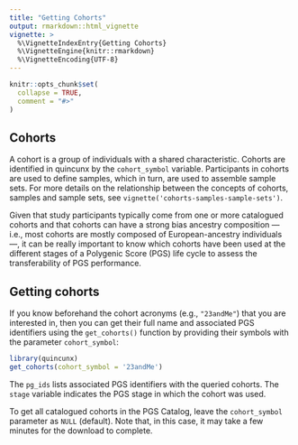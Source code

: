 ```yaml
---
title: "Getting Cohorts"
output: rmarkdown::html_vignette
vignette: >
  %\VignetteIndexEntry{Getting Cohorts}
  %\VignetteEngine{knitr::rmarkdown}
  %\VignetteEncoding{UTF-8}
---
```


```r
knitr::opts_chunk$set(
  collapse = TRUE,
  comment = "#>"
)
```

## Cohorts

A cohort is a group of individuals with a shared characteristic. Cohorts are
identified in quincunx by the `cohort_symbol` variable. Participants in cohorts
are used to define samples, which in turn, are used to assemble sample sets.
For more details on the relationship between the concepts of cohorts, samples
and sample sets, see `vignette('cohorts-samples-sample-sets')`.

Given that study participants typically come from one or more catalogued cohorts
and that cohorts can have a strong bias ancestry composition --- i.e., most
cohorts are mostly composed of European-ancestry individuals ---, it can be
really important to know which cohorts have been used at the different stages of
a Polygenic Score (PGS) life cycle to assess the transferability of PGS
performance.

## Getting cohorts

If you know beforehand the cohort acronyms (e.g., `"23andMe"`) that you are
interested in, then you can get their full name and associated PGS identifiers
using the `get_cohorts()` function by providing their symbols with the
parameter `cohort_symbol`:

```r
library(quincunx)
get_cohorts(cohort_symbol = '23andMe')
```

The `pg_ids` lists associated PGS identifiers with the queried cohorts. The
`stage` variable indicates the PGS stage in which the cohort was used.

To get all catalogued cohorts in the PGS Catalog, leave the `cohort_symbol`
parameter as `NULL` (default). Note that, in this case, it may take a few
minutes for the download to complete.


